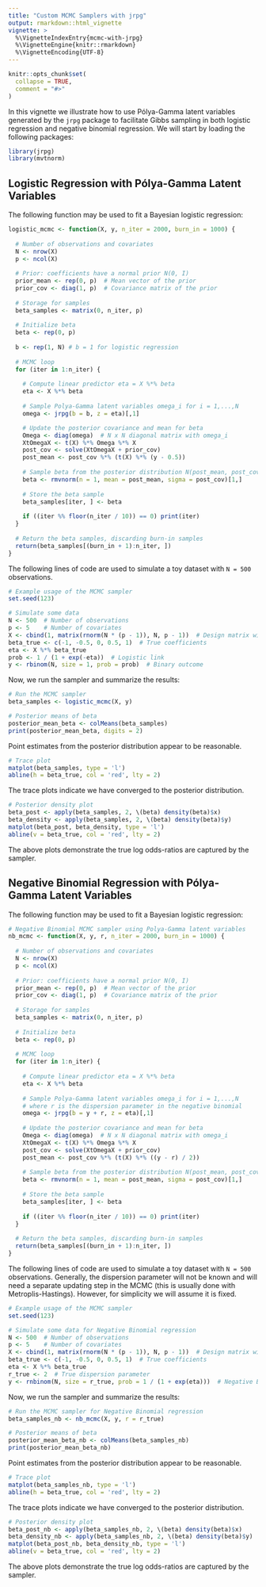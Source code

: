 ```yaml
---
title: "Custom MCMC Samplers with jrpg"
output: rmarkdown::html_vignette
vignette: >
  %\VignetteIndexEntry{mcmc-with-jrpg}
  %\VignetteEngine{knitr::rmarkdown}
  %\VignetteEncoding{UTF-8}
---
```


```r
knitr::opts_chunk$set(
  collapse = TRUE,
  comment = "#>"
)
```

In this vignette we illustrate how to use Pólya-Gamma latent variables generated by the `jrpg` package to facilitate Gibbs sampling in both logistic regression and negative binomial regression. We will start by loading the following packages:

```r
library(jrpg)
library(mvtnorm)
```

## Logistic Regression with Pólya-Gamma Latent Variables

The following function may be used to fit a Bayesian logistic regression:
```r
logistic_mcmc <- function(X, y, n_iter = 2000, burn_in = 1000) {
  
  # Number of observations and covariates
  N <- nrow(X)
  p <- ncol(X)
  
  # Prior: coefficients have a normal prior N(0, I)
  prior_mean <- rep(0, p)  # Mean vector of the prior
  prior_cov <- diag(1, p)  # Covariance matrix of the prior
  
  # Storage for samples
  beta_samples <- matrix(0, n_iter, p)
  
  # Initialize beta
  beta <- rep(0, p)
  
  b <- rep(1, N) # b = 1 for logistic regression
  
  # MCMC loop
  for (iter in 1:n_iter) {
    
    # Compute linear predictor eta = X %*% beta
    eta <- X %*% beta
    
    # Sample Polya-Gamma latent variables omega_i for i = 1,...,N
    omega <- jrpg(b = b, z = eta)[,1]  

    # Update the posterior covariance and mean for beta
    Omega <- diag(omega)  # N x N diagonal matrix with omega_i
    XtOmegaX <- t(X) %*% Omega %*% X
    post_cov <- solve(XtOmegaX + prior_cov)
    post_mean <- post_cov %*% (t(X) %*% (y - 0.5))
    
    # Sample beta from the posterior distribution N(post_mean, post_cov)
    beta <- rmvnorm(n = 1, mean = post_mean, sigma = post_cov)[1,]
    
    # Store the beta sample
    beta_samples[iter, ] <- beta
    
    if ((iter %% floor(n_iter / 10)) == 0) print(iter)
  }
  
  # Return the beta samples, discarding burn-in samples
  return(beta_samples[(burn_in + 1):n_iter, ])
}
```

The following lines of code are used to simulate a toy dataset with `N = 500` observations.
```r
# Example usage of the MCMC sampler
set.seed(123)

# Simulate some data
N <- 500  # Number of observations
p <- 5    # Number of covariates
X <- cbind(1, matrix(rnorm(N * (p - 1)), N, p - 1))  # Design matrix with intercept
beta_true <- c(-1, -0.5, 0, 0.5, 1)  # True coefficients
eta <- X %*% beta_true
prob <- 1 / (1 + exp(-eta))  # Logistic link
y <- rbinom(N, size = 1, prob = prob)  # Binary outcome
```

Now, we run the sampler and summarize the results:
```r
# Run the MCMC sampler
beta_samples <- logistic_mcmc(X, y)

# Posterior means of beta
posterior_mean_beta <- colMeans(beta_samples)
print(posterior_mean_beta, digits = 2)
```

Point estimates from the posterior distribution appear to be reasonable.

```r
# Trace plot
matplot(beta_samples, type = 'l')
abline(h = beta_true, col = 'red', lty = 2)
```

The trace plots indicate we have converged to the posterior distribution.

```r
# Posterior density plot
beta_post <- apply(beta_samples, 2, \(beta) density(beta)$x)
beta_density <- apply(beta_samples, 2, \(beta) density(beta)$y)
matplot(beta_post, beta_density, type = 'l')
abline(v = beta_true, col = 'red', lty = 2)
```

The above plots demonstrate the true log odds-ratios are captured by the sampler.


## Negative Binomial Regression with Pólya-Gamma Latent Variables

The following function may be used to fit a Bayesian logistic regression:
```r
# Negative Binomial MCMC sampler using Polya-Gamma latent variables
nb_mcmc <- function(X, y, r, n_iter = 2000, burn_in = 1000) {
  
  # Number of observations and covariates
  N <- nrow(X)
  p <- ncol(X)
  
  # Prior: coefficients have a normal prior N(0, I)
  prior_mean <- rep(0, p)  # Mean vector of the prior
  prior_cov <- diag(1, p)  # Covariance matrix of the prior
  
  # Storage for samples
  beta_samples <- matrix(0, n_iter, p)
  
  # Initialize beta
  beta <- rep(0, p)
  
  # MCMC loop
  for (iter in 1:n_iter) {
    
    # Compute linear predictor eta = X %*% beta
    eta <- X %*% beta
    
    # Sample Polya-Gamma latent variables omega_i for i = 1,...,N
    # where r is the dispersion parameter in the negative binomial
    omega <- jrpg(b = y + r, z = eta)[,1]
    
    # Update the posterior covariance and mean for beta
    Omega <- diag(omega)  # N x N diagonal matrix with omega_i
    XtOmegaX <- t(X) %*% Omega %*% X
    post_cov <- solve(XtOmegaX + prior_cov)
    post_mean <- post_cov %*% (t(X) %*% ((y - r) / 2))
    
    # Sample beta from the posterior distribution N(post_mean, post_cov)
    beta <- rmvnorm(n = 1, mean = post_mean, sigma = post_cov)[1,]
    
    # Store the beta sample
    beta_samples[iter, ] <- beta
    
    if ((iter %% floor(n_iter / 10)) == 0) print(iter)
  }
  
  # Return the beta samples, discarding burn-in samples
  return(beta_samples[(burn_in + 1):n_iter, ])
}
```

The following lines of code are used to simulate a toy dataset with `N = 500` observations. Generally, the dispersion parameter will not be known and will need a separate updating step in the MCMC (this is usually done with Metroplis-Hastings). However, for simplicity we will assume it is fixed.
```r
# Example usage of the MCMC sampler
set.seed(123)

# Simulate some data for Negative Binomial regression
N <- 500  # Number of observations
p <- 5    # Number of covariates
X <- cbind(1, matrix(rnorm(N * (p - 1)), N, p - 1))  # Design matrix with intercept
beta_true <- c(-1, -0.5, 0, 0.5, 1)  # True coefficients
eta <- X %*% beta_true
r_true <- 2  # True dispersion parameter
y <- rnbinom(N, size = r_true, prob = 1 / (1 + exp(eta)))  # Negative Binomial outcome
```

Now, we run the sampler and summarize the results:
```r
# Run the MCMC sampler for Negative Binomial regression
beta_samples_nb <- nb_mcmc(X, y, r = r_true)
```

```r
# Posterior means of beta
posterior_mean_beta_nb <- colMeans(beta_samples_nb)
print(posterior_mean_beta_nb)
```

Point estimates from the posterior distribution appear to be reasonable.

```r
# Trace plot
matplot(beta_samples_nb, type = 'l')
abline(h = beta_true, col = 'red', lty = 2)
```

The trace plots indicate we have converged to the posterior distribution.

```r
# Posterior density plot
beta_post_nb <- apply(beta_samples_nb, 2, \(beta) density(beta)$x)
beta_density_nb <- apply(beta_samples_nb, 2, \(beta) density(beta)$y)
matplot(beta_post_nb, beta_density_nb, type = 'l')
abline(v = beta_true, col = 'red', lty = 2)
```

The above plots demonstrate the true log odds-ratios are captured by the sampler.
